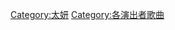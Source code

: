 {{Category explanation|'''[[太妍|太妍]]'''的歌曲}}{{Cat see also|太妍音樂專輯}}

[[Category:太妍|Category:太妍]]
[[Category:各演出者歌曲|Category:各演出者歌曲]]